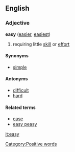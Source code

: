 ==English==
===Adjective===
'''easy''' ([[easier]], [[easiest]])

# requiring little [[skill]] or [[effort]]

====Synonyms====
*[[simple]]

====Antonyms====
*[[difficult]]
*[[hard]]

====Related terms====
*[[ease]]<!-- check that it's really related -->
*[[easy peasy]]

[[it:easy]]
[[Category:Positive words]]
